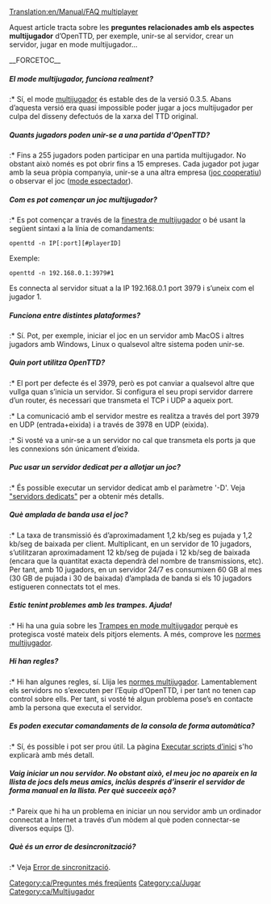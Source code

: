 [[Translation:en/Manual/FAQ multiplayer]]

{{ca/FAQmenu}}

Aquest article tracta sobre les '''preguntes relacionades amb els aspectes multijugador''' d’OpenTTD, per exemple, unir-se al servidor, crear un servidor, jugar en mode multijugador...

__FORCETOC__
=====El mode multijugador, funciona realment?=====
:* Sí, el mode [[ca/Multijugador|multijugador]] és estable des de la versió 0.3.5. Abans d’aquesta versió era quasi impossible poder jugar a jocs multijugador per culpa del disseny defectuós de la xarxa del TTD original.

=====Quants jugadors poden unir-se a una partida d'OpenTTD?=====
:* Fins a 255 jugadors poden participar en una partida multijugador.
No obstant això només es pot obrir fins a 15 empreses. Cada jugador pot jugar amb la seua pròpia companyia, unir-se a una altra empresa ([[ca/Joc cooperatiu|joc cooperatiu]]) o observar el joc ([[ca/Mode espectador|mode espectador]]).

=====Com es pot començar un joc multijugador?=====
:* Es pot començar a través de la [[ca/Finestra de multijugador|finestra de multijugador]] o bé usant la següent sintaxi a la línia de comandaments:
<pre>openttd -n IP[:port][#playerID]</pre>
Exemple:
<pre>openttd -n 192.168.0.1:3979#1</pre>
Es connecta al servidor situat a la IP 192.168.0.1 port 3979 i s’uneix com el jugador 1.

=====Funciona entre distintes plataformes?=====
:* Sí. Pot, per exemple, iniciar el joc en un servidor amb MacOS i altres jugadors amb Windows, Linux o qualsevol altre sistema poden unir-se.

=====Quin port utilitza OpenTTD?=====
:* El port per defecte és el 3979, però es pot canviar a qualsevol altre que vullga quan s’inicia un servidor. Si configura el seu propi servidor darrere d’un router, és necessari que transmeta el TCP i UDP a aqueix port.
:* La comunicació amb el servidor mestre es realitza a través del port 3979 en UDP (entrada+eixida) i a través de 3978 en UDP (eixida).
:* Si vosté va a unir-se a un servidor no cal que transmeta els ports ja que les connexions són únicament d’eixida.

=====Puc usar un servidor dedicat per a allotjar un joc?=====
:* És possible executar un servidor dedicat amb el paràmetre '-D'. Veja [[ca/Servidors dedicats|"servidors dedicats"]] per a obtenir més detalls.

=====Què amplada de banda usa el joc?=====
:* La taxa de transmissió és d’aproximadament 1,2 kb/seg es pujada y 1,2 kb/seg de baixada per client. Multiplicant, en un servidor de 10 jugadors, s’utilitzaran aproximadament 12 kb/seg de pujada i 12 kb/seg de baixada (encara que la quantitat exacta dependrà del nombre de transmissions, etc). Per tant, amb 10 jugadors, en un servidor 24/7 es consumixen 60 GB al mes (30 GB de pujada i 30 de baixada) d’amplada de banda si els 10 jugadors estigueren connectats tot el mes.

=====Estic tenint problemes amb les trampes. Ajuda!=====
:* Hi ha una guia sobre les [[ca/Trampes en mode multijugador|Trampes en mode multijugador]] perquè es protegisca vosté mateix dels pitjors elements. A més, comprove les [[ca/Normes multijugador|normes multijugador]].

=====Hi han regles?=====
:* Hi han algunes regles, sí. Llija les [[ca/Normes multijugador|normes multijugador]]. Lamentablement els servidors no s’executen per l’Equip d’OpenTTD, i per tant no tenen cap control sobre ells. Per tant, si vosté té algun problema pose’s en contacte amb la persona que executa el servidor.

=====Es poden executar comandaments de la consola de forma automàtica?=====
:* Sí, és possible i pot ser prou útil. La pàgina [[ca/Executar scripts d’inici|Executar scripts d’inici]] s'ho explicarà amb més detall.

=====Vaig iniciar un nou servidor. No obstant això, el meu joc no apareix en la llista de jocs dels meus amics, inclús després d’inserir el servidor de forma manual en la llista. Per què succeeix açò?=====
:* Pareix que hi ha un problema en iniciar un nou servidor amb un ordinador connectat a Internet a través d’un mòdem al què poden connectar-se diversos equips ([http://logmeinwiki.com/wiki/Hamachi:Gaming_over_Hamachi]).

=====Què és un error de desincronització?=====
:* Veja [[ca/Multijugador#error-de-sincronitzacio|Error de sincronització]].

[[Category:ca/Preguntes més freqüents]]
[[Category:ca/Jugar]]
[[Category:ca/Multijugador]]